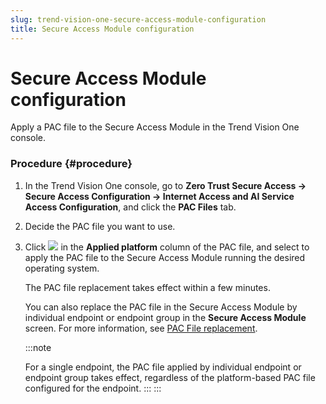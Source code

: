 ```yaml
---
slug: trend-vision-one-secure-access-module-configuration
title: Secure Access Module configuration
---
```

# Secure Access Module configuration

Apply a PAC file to the Secure Access Module in the Trend Vision One console.

### Procedure {#procedure}

1.  In the Trend Vision One console, go to **Zero Trust Secure Access → Secure Access Configuration → Internet Access and AI Service Access Configuration**, and click the **PAC Files** tab.

2.  Decide the PAC file you want to use.

3.  Click ![](/images/apply_PAC_file=c95a7e15-901f-4293-aea0-a557e44d3145.webp) in the **Applied platform** column of the PAC file, and select to apply the PAC file to the Secure Access Module running the desired operating system.

    The PAC file replacement takes effect within a few minutes.

    You can also replace the PAC file in the Secure Access Module by individual endpoint or endpoint group in the **Secure Access Module** screen. For more information, see [PAC File replacement](pac-file-replacement.mdx).

    :::note

    For a single endpoint, the PAC file applied by individual endpoint or endpoint group takes effect, regardless of the platform-based PAC file configured for the endpoint.
    :::
:::
